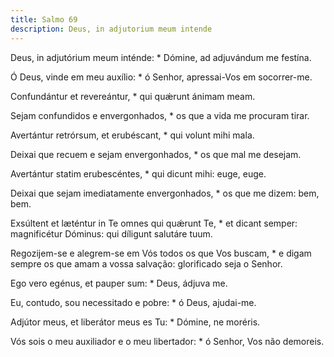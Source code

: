 ```yaml
---
title: Salmo 69
description: Deus, in adjutorium meum intende
---
```


<div class="side-by-side not-content">

Deus, in adjutórium meum inténde: * Dómine, ad adjuvándum me festína.

Ó Deus, vinde em meu auxílio: * ó Senhor, apressai-Vos em socorrer-me.

Confundántur et revereántur, * qui quǽrunt ánimam meam.

Sejam confundidos e envergonhados, * os que a vida me procuram tirar.

Avertántur retrórsum, et erubéscant, * qui volunt mihi mala.

Deixai que recuem e sejam envergonhados, * os que mal me desejam.

Avertántur statim erubescéntes, * qui dicunt mihi: euge, euge.

Deixai que sejam imediatamente envergonhados, * os que me dizem: bem, bem.

Exsúltent et læténtur in Te omnes qui quǽrunt Te, * et dicant semper: magnificétur Dóminus: qui díligunt salutáre tuum.

Regozijem-se e alegrem-se em Vós todos os que Vos buscam, * e digam sempre os que amam a vossa salvação: glorificado seja o Senhor.

Ego vero egénus, et pauper sum: * Deus, ádjuva me.

Eu, contudo, sou necessitado e pobre: * ó Deus, ajudai-me.

Adjútor meus, et liberátor meus es Tu: * Dómine, ne moréris.

Vós sois o meu auxiliador e o meu libertador: * ó Senhor, Vos não demoreis.

</div>
